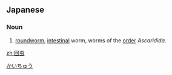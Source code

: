 ==Japanese==
{{ja-kanjitab|かい|ちゅう|yomi=on}}

===Noun===
{{ja-noun|かいちゅう|カイチュウ|kyu=蛔虫}}
# {{lb|ja|pathology|sort=かいちゅう}} [[roundworm]], [[intestinal]] worm, worms of the [[order]] ''Ascaridida''.

{{wikispecies|Ascaridida}}

[[Category:ja:Animals|かいちゅう]]

[[zh:回虫]]